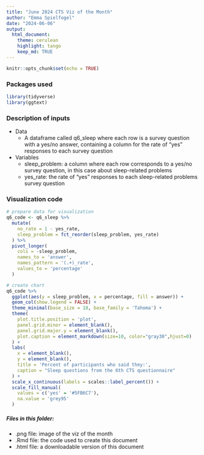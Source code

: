 ```yaml
---
title: "June 2024 CTS Viz of the Month"
author: "Emma Spielfogel"
date: "2024-06-06"
output:
  html_document:
    theme: cerulean
    highlight: tango
    keep_md: TRUE
---
```


```r
knitr::opts_chunk$set(echo = TRUE)
```

### Packages used
```r
library(tidyverse)
library(ggtext)
```

### Description of inputs

* Data
    + A dataframe called q6_sleep where each row is a survey question with a yes/no answer, containing a column for the rate of "yes" responses to each survey question

* Variables
    + sleep_problem: a column where each row corresponds to a yes/no survey question, in this case about sleep-related problems
    + yes_rate: the rate of "yes" responses to each sleep-related problems survey question

### Visualization code
```r
# prepare data for visualization
q6_code <- q6_sleep %>% 
  mutate(
    no_rate = 1 - yes_rate,
    sleep_problem = fct_reorder(sleep_problem, yes_rate)
  ) %>%
  pivot_longer(
    cols = -sleep_problem,
    names_to = 'answer',
    names_pattern = '(.+)_rate',
    values_to = 'percentage'
  )

# create chart
q6_code %>% 
  ggplot(aes(y = sleep_problem, x = percentage, fill = answer)) +
  geom_col(show.legend = FALSE) +
  theme_minimal(base_size = 18, base_family = 'Tahoma') +
  theme(
    plot.title.position = 'plot',
    panel.grid.minor = element_blank(),
    panel.grid.major.y = element_blank(),
    plot.caption = element_markdown(size=10, color="gray30",hjust=0)
  ) +
  labs(
    x = element_blank(), 
    y = element_blank(),
    title = 'Percent of participants who said they:',
    caption = "Sleep questions from the 6th CTS questionnaire"
  ) +
  scale_x_continuous(labels = scales::label_percent()) +
  scale_fill_manual(
    values = c('yes' = '#5FB6C7'),
    na.value = 'grey95'
  )
```

##### Files in this folder:

- .png file: image of the viz of the month
- .Rmd file: the code used to create this document
- .html file: a downloadable version of this document